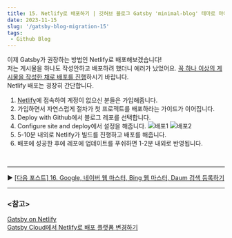 ```yaml
---
title: 15. Netlify로 배포하기 | 깃허브 블로그 Gatsby 'minimal-blog' 테마로 마이그레이션 하기
date: 2023-11-15
slug: '/gatsby-blog-migration-15'
tags:
 - Github Blog
---
```


이제 Gatsby가 권장하는 방법인 Netlify로 배포해보겠습니다!   
저는 게시물을 하나도 작성안하고 배포하려 했더니 에러가 났었어요. <u>꼭 하나 이상의 게시물을 작성한 채로 배포를 진행</u>하시기 바랍니다.   
Netlify 배포는 굉장히 간단합니다.   

1. [Netlify](https://www.netlify.com/)에 접속하여 계정이 없으신 분들은 가입해줍니다.
2. 가입하면서 자연스럽게 절차가 첫 프로젝트를 배포하라는 가이드가 이어집니다.
3. Deploy with Github에서 블로그 레포를 선택합니다.
4. Configure site and deploy에서 설정을 해줍니다.
![배포1](./deploy_1.png)
![배포2](./deploy_2.png)
5. 5-10분 내외로 Netlify가 빌드를 진행하고 배포를 해줍니다. 
6. 배포에 성공한 후에 레포에 업데이트를 푸쉬하면 1-2분 내외로 반영됩니다.

<br/>

---

▶️ [[다음 포스트] 16. Google, 네이버 웹 마스터, Bing 웹 마스터, Daum 검색 등록하기](/gatsby-blog-migration-16)

---

### \<참고>

[Gatsby on Netlify](https://docs.netlify.com/integrations/frameworks/gatsby/?gatsby-version=adapters)   
[Gatsby Cloud에서 Netlify로 배포 플랫폼 변경하기](https://heyjihye.com/blog/deploy-to-netlify-from-gatsby-cloud/)